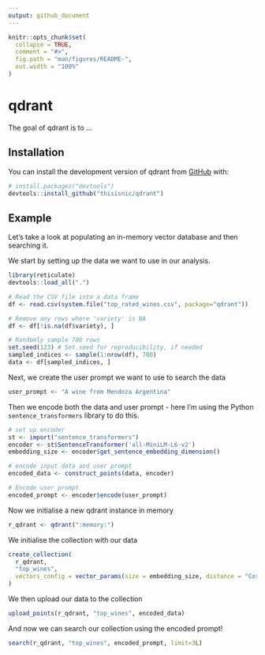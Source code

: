 ```yaml
---
output: github_document
---
```


<!-- README.md is generated from README.Rmd. Please edit that file -->

```r
knitr::opts_chunk$set(
  collapse = TRUE,
  comment = "#>",
  fig.path = "man/figures/README-",
  out.width = "100%"
)
```

# qdrant

<!-- badges: start -->
<!-- badges: end -->

The goal of qdrant is to ...

## Installation

You can install the development version of qdrant from [GitHub](https://github.com/) with:

``` r
# install.packages("devtools")
devtools::install_github("thisisnic/qdrant")
```

## Example

Let's take a look at populating an in-memory vector database and then searching it.

We start by setting up the data we want to use in our analysis.

```r
library(reticulate)
devtools::load_all(".")

# Read the CSV file into a data frame
df <- read.csv(system.file("top_rated_wines.csv", package="qdrant"))

# Remove any rows where 'variety' is NA
df <- df[!is.na(df$variety), ]

# Randomly sample 700 rows
set.seed(123) # Set seed for reproducibility, if needed
sampled_indices <- sample(1:nrow(df), 700)
data <- df[sampled_indices, ]
```

Next, we create the user prompt we want to use to search the data

```r
user_prompt <- "A wine from Mendoza Argentina"
```

Then we encode both the data and user prompt - here I'm using the Python `sentence_transformers` library to do this.

```r
# set up encoder
st <- import("sentence_transformers")
encoder <- st$SentenceTransformer('all-MiniLM-L6-v2')
embedding_size <- encoder$get_sentence_embedding_dimension()

# encode input data and user prompt
encoded_data <- construct_points(data, encoder)

# Encode user prompt
encoded_prompt <- encoder$encode(user_prompt)
```

Now we initialise a new qdrant instance in memory

```r
r_qdrant <- qdrant(":memory:")
```

We initialise the collection with our data

```r
create_collection(
  r_qdrant,
  "top_wines", 
  vectors_config = vector_params(size = embedding_size, distance = "Cosine")
)
```

We then upload our data to the collection

```r
upload_points(r_qdrant, "top_wines", encoded_data)
```

And now we can search our collection using the encoded prompt!

```r
search(r_qdrant, "top_wines", encoded_prompt, limit=3L)
```

